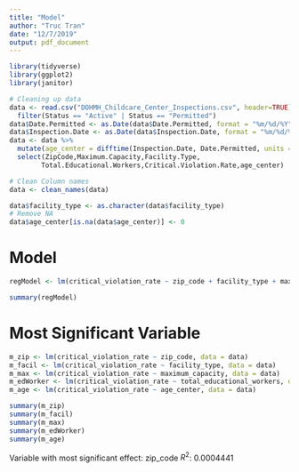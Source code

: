 ```yaml
---
title: "Model"
author: "Truc Tran"
date: "12/7/2019"
output: pdf_document
---
```


```r
library(tidyverse)
library(ggplot2)
library(janitor)
```

```r
# Cleaning up data
data <- read.csv("DOHMH_Childcare_Center_Inspections.csv", header=TRUE) %>%
  filter(Status == "Active" | Status == "Permitted")
data$Date.Permitted <- as.Date(data$Date.Permitted, format = "%m/%d/%Y")
data$Inspection.Date <- as.Date(data$Inspection.Date, format = "%m/%d/%Y")
data <- data %>%
  mutate(age_center = difftime(Inspection.Date, Date.Permitted, units = "days")) %>%
  select(ZipCode,Maximum.Capacity,Facility.Type,
        Total.Educational.Workers,Critical.Violation.Rate,age_center)

# Clean Column names
data <- clean_names(data)

data$facility_type <- as.character(data$facility_type)
# Remove NA
data$age_center[is.na(data$age_center)] <- 0
```

# Model

```r
regModel <- lm(critical_violation_rate ~ zip_code + facility_type + maximum_capacity + total_educational_workers + age_center, data = data)

summary(regModel)
```

# Most Significant Variable

```r
m_zip <- lm(critical_violation_rate ~ zip_code, data = data)
m_facil <- lm(critical_violation_rate ~ facility_type, data = data)
m_max <- lm(critical_violation_rate ~ maximum_capacity, data = data)
m_edWorker <- lm(critical_violation_rate ~ total_educational_workers, data = data)
m_age <- lm(critical_violation_rate ~ age_center, data = data)

summary(m_zip)
summary(m_facil)
summary(m_max)
summary(m_edWorker)
summary(m_age)
```

Variable with most significant effect: zip_code $R^2$: 0.0004441